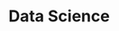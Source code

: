 
# Data Science

<Cards>
  <Cards.Card
    title="Practical 1: Introduction to Python Libraries and Functions for Data Science Applications"
    href="https://colab.research.google.com/drive/1qW3McJZB3jTx3KWgx8aQJqoHZiHaE6BW?usp=sharing"
    target="_blank"
  />
  <Cards.Card
    title="Practical 2: Implementing End-to-End Data Science Workflow for Predictive Analytics – Case Studies on Iris Flower Classification, California Housing Price Prediction, and Heart Disease Prediction"
    href="https://colab.research.google.com/drive/1lngAvK3D4YH5w9BXH1Jy4OmIMBe6PToW?usp=sharing"
    target="_blank"
  />
  <Cards.Card
    title="Practical 3: Exploratory Data Analysis (EDA): Understanding Descriptive Statistics for Data Science"
    href="https://colab.research.google.com/drive/1ZmcMNOSHVAvEk3BmgnFLSIDXCE_o0JZb?usp=sharing"
    target="_blank"
  />
  <Cards.Card
    title="Practical 4: Statistical Analysis and Interpretation Using the Car Evaluation Dataset"
    href="https://colab.research.google.com/drive/1GFM4lb8FpuHn6Kz9suqSlgBtDyU2baLb?usp=sharing"
    target="_blank"
  />
  <Cards.Card
    title="Practical 5: Predicting Pre-Owned Car Prices for Storm Motors – Data Preprocessing, Feature Engineering, and Model Implementation"
    href="https://colab.research.google.com/drive/1JTXSs8-_vaZ1ru41PyFGvQNcyLoZQLrX?usp=sharing"
    target="_blank"
  />
  <Cards.Card
    title="Practical 6: Implementing Naïve Bayes Classification for Handwritten Digit Recognition Using the MNIST Dataset"
    href="https://colab.research.google.com/drive/1pBKeUyxtFKgF9MtFj9Dm7MajCEWFifRZ?usp=sharing"
    target="_blank"
  />
  <Cards.Card
    title="Practical 7: Principal Component Analysis (PCA) for Dimensionality Reduction and Wine Quality Prediction"
    href="https://colab.research.google.com/drive/1C544BdRmeLe_ZlWSN2kByDYN50uF3dWM?usp=sharing"
    target="_blank"
  />
  <Cards.Card
    title="Practical 8: Implementing Various Data Filters for Enhanced Data Visualization: Range Filters (e.g., prices, temperatures, total sales), Categorical Filters (e.g., country, product type, gender), Date Filters (e.g., time-series analysis),Interactive Filters (real-time dynamic visualizations)"
    href="https://colab.research.google.com/drive/1spdRaSF-SREjmH-2xbKnkmb-6LAtxkKn?usp=sharing"
    target="_blank"
  />
  <Cards.Card
    title="Practical 9: Data Visualization with Matplotlib – Creating and Customizing Graphs in Python"
    href="https://colab.research.google.com/drive/1P-XMYFqQljWC9l9k_qQScFs4_iwlyNBd?usp=sharing"
    target="_blank"
  />
  <Cards.Card
    title="Practical 10: Advanced Data Visualization with Seaborn – Statistical Plots and Insights in Python"
    href="https://colab.research.google.com/drive/1gcSE5QKZwUxM3VEbNZMdgzlDm8fWIi44?usp=sharing"
    target="_blank"
  />
</Cards>
